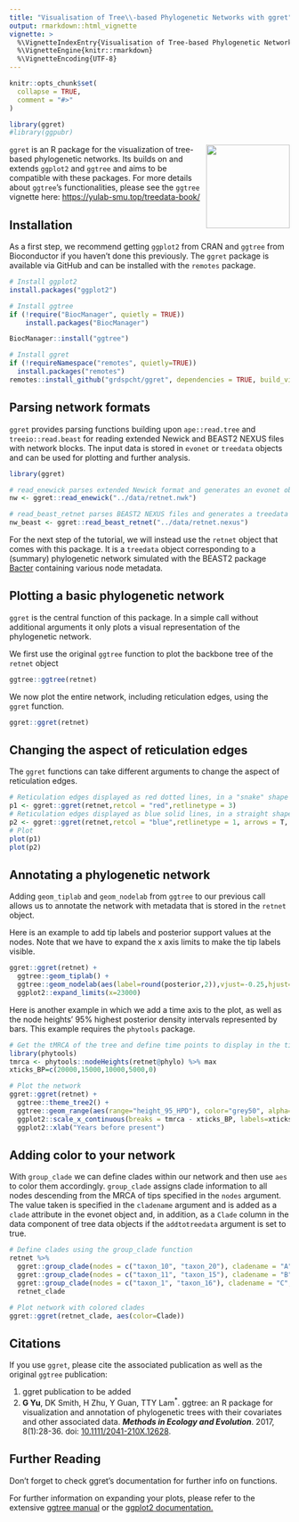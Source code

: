 ```yaml
---
title: "Visualisation of Tree\\-based Phylogenetic Networks with ggret"
output: rmarkdown::html_vignette
vignette: >
  %\VignetteIndexEntry{Visualisation of Tree-based Phylogenetic Networks with ggret}
  %\VignetteEngine{knitr::rmarkdown}
  %\VignetteEncoding{UTF-8}
---
```


```r
knitr::opts_chunk$set(
  collapse = TRUE,
  comment = "#>"
)
```

```r
library(ggret)
#library(ggpubr)
```

<style>
    pre {
        border: 0;
    }
</style>

<img style="float: right;" src="../man/figures/ggret_logo.png" width="150px">

`ggret` is an R package for the visualization of tree-based phylogenetic networks.  Its builds on and extends `ggplot2` and `ggtree` and aims to be compatible with these packages. For more details about `ggtree`'s functionalities, please see the `ggtree` vignette here: <https://yulab-smu.top/treedata-book/>

## Installation

As a first step, we recommend getting `ggplot2` from CRAN and `ggtree` from Bioconductor if you haven't done this previously. The `ggret` package is available via GitHub and can be installed with the `remotes` package.

```r
# Install ggplot2
install.packages("ggplot2")

# Install ggtree
if (!require("BiocManager", quietly = TRUE))
    install.packages("BiocManager")

BiocManager::install("ggtree")

# Install ggret
if (!requireNamespace("remotes", quietly=TRUE))
  install.packages("remotes")
remotes::install_github("grdspcht/ggret", dependencies = TRUE, build_vignettes = TRUE))
```

## Parsing network formats

`ggret` provides parsing functions building upon `ape::read.tree` and `treeio::read.beast` for reading extended Newick and BEAST2 NEXUS files with network blocks. The input data is stored in `evonet` or `treedata` objects and can be used for plotting and further analysis.

```r
library(ggret)

# read_enewick parses extended Newick format and generates an evonet object. 
nw <- ggret::read_enewick("../data/retnet.nwk")

# read_beast_retnet parses BEAST2 NEXUS files and generates a treedata object.
nw_beast <- ggret::read_beast_retnet("../data/retnet.nexus")
```

For the next step of the tutorial, we will instead use the `retnet` object that comes with this package. It is a `treedata` object corresponding to a (summary) phylogenetic network simulated with the BEAST2 package [Bacter](https://github.com/tgvaughan/bacter) containing various node metadata.

## Plotting a basic phylogenetic network

`ggret` is the central function of this package. In a simple call without additional arguments it only plots a visual representation of the phylogenetic network.

We first use the original `ggtree` function to plot the backbone tree of the `retnet` object

```r
ggtree::ggtree(retnet)
```

We now plot the entire network, including reticulation edges, using the `ggret` function.

```r
ggret::ggret(retnet)
```

## Changing the aspect of reticulation edges

The `ggret` functions can take different arguments to change the aspect of reticulation edges.

```r
# Reticulation edges displayed as red dotted lines, in a "snake" shape
p1 <- ggret::ggret(retnet,retcol = "red",retlinetype = 3)
# Reticulation edges displayed as blue solid lines, in a straight shape and with arrow heads
p2 <- ggret::ggret(retnet,retcol = "blue",retlinetype = 1, arrows = T, rettype ="straight")
# Plot
plot(p1)
plot(p2)
```

<!-- ## Rotating nodes to improve visualization

We can rotate some of the nodes to avoid crossing of reticulation edges and improve visualization using the `ggtree` `rotate` function. Note that one can initially visualize node indices using `ggret(retnet) + geom_nodelab(aes(label=node))` to make this easier.

```r
library(ape)
#create initial plot
#p <- ggret::ggret(retnet)
#rotate nodes to facilitate visualization
#ape::rotate(p,node=31) %>%
#  ape::rotate(node=30) %>%
#  ape::rotate(node=26) %>%
#  ape::rotate(node=37) ->
#  p
#plot
#p
```

-->

## Annotating a phylogenetic network

Adding `geom_tiplab` and `geom_nodelab` from `ggtree` to our previous call allows us to annotate the network with metadata that is stored in the `retnet` object.

Here is an example to add tip labels and posterior support values at the nodes. Note that we have to expand the x axis limits to make the tip labels visible.

```r
ggret::ggret(retnet) + 
  ggtree::geom_tiplab() +
  ggtree::geom_nodelab(aes(label=round(posterior,2)),vjust=-0.25,hjust=1.2,size=3) +
  ggplot2::expand_limits(x=23000)
```

Here is another example in which we add a time axis to the plot, as well as the node heights' 95% highest posterior density intervals represented by bars. This example requires the `phytools` package. 

```r
# Get the tMRCA of the tree and define time points to display in the time axis in years BP
library(phytools)
tmrca <- phytools::nodeHeights(retnet@phylo) %>% max
xticks_BP=c(20000,15000,10000,5000,0)

# Plot the network
ggret::ggret(retnet) +
  ggtree::theme_tree2() +
  ggtree::geom_range(aes(range="height_95_HPD"), color="grey50", alpha=.6, size=1.5) +
  ggplot2::scale_x_continuous(breaks = tmrca - xticks_BP, labels=xticks_BP) +
  ggplot2::xlab("Years before present")
```

## Adding color to your network

With `group_clade` we can define clades within our network and then use `aes` to color them accordingly. `group_clade` assigns clade information to all nodes descending from the MRCA of tips specified in the `nodes` argument. The value taken is specified in the `cladename` argument and is added as a `clade` attribute in the evonet object and, in addition, as a `Clade` column in the data component of tree data objects if the `addtotreedata` argument is set to true. 

```r
# Define clades using the group_clade function
retnet %>%
  ggret::group_clade(nodes = c("taxon_10", "taxon_20"), cladename = "A",addtotreedata = T) %>%
  ggret::group_clade(nodes = c("taxon_11", "taxon_15"), cladename = "B",addtotreedata = T) %>%
  ggret::group_clade(nodes = c("taxon_1", "taxon_16"), cladename = "C",addtotreedata = T) ->
  retnet_clade

# Plot network with colored clades
ggret::ggret(retnet_clade, aes(color=Clade))
```

## Citations

If you use `ggret`, please cite the associated publication as well as the original `ggtree` publication:

1. ggret publication to be added
2. __G Yu__, DK Smith, H Zhu, Y Guan, TTY Lam^\*^. ggtree: an R package for
visualization and annotation of phylogenetic trees with their covariates and
other associated data. __*Methods in Ecology and Evolution*__. 2017, 8(1):28-36.
doi: [10.1111/2041-210X.12628](https://doi.org/10.1111/2041-210X.12628).


## Further Reading

Don't forget to check ggret's documentation for further info on functions.


For further information on expanding your plots, please refer to the extensive [ggtree manual](https://yulab-smu.top/treedata-book/index.html) or the [ggplot2 documentation.](https://ggplot2.tidyverse.org/reference/)  
